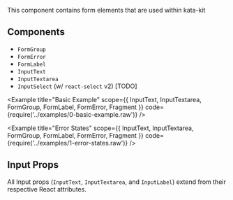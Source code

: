 

This component contains form elements that are used within kata-kit

## Components

* `FormGroup`
* `FormError`
* `FormLabel`
* `InputText`
* `InputTextarea`
* `InputSelect` (w/ `react-select` v2) [TODO]

<Example title="Basic Example" scope={{ InputText, InputTextarea, FormGroup, FormLabel, FormError, Fragment }} code={require('../examples/0-basic-example.raw')} />

<Example title="Error States" scope={{ InputText, InputTextarea, FormGroup, FormLabel, FormError, Fragment }} code={require('../examples/1-error-states.raw')} />

## Input Props

All Input props (`InputText`, `InputTextarea`, and `InputLabel`) extend from their respective React attributes.

